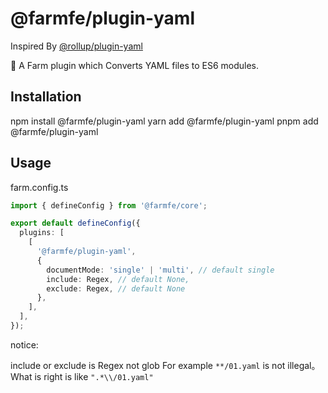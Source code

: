
# @farmfe/plugin-yaml

Inspired By [@rollup/plugin-yaml](https://www.npmjs.com/package/@rollup/plugin-yaml)

🍣 A Farm plugin which Converts YAML files to ES6 modules.

## Installation

<Tabs>
  <TabItem value="npm" label="npm">
    <CodeBlock>npm install @farmfe/plugin-yaml</CodeBlock>
  </TabItem>
  <TabItem value="yarn" label="yarn">
    <CodeBlock>yarn add @farmfe/plugin-yaml</CodeBlock>
  </TabItem>
  <TabItem value="pnpm" label="pnpm">
    <CodeBlock>pnpm add @farmfe/plugin-yaml</CodeBlock>
  </TabItem>
</Tabs>

## Usage

farm.config.ts

```typescript
import { defineConfig } from '@farmfe/core';

export default defineConfig({
  plugins: [
    [
      '@farmfe/plugin-yaml',
      {
        documentMode: 'single' | 'multi', // default single
        include: Regex, // default None,
        exclude: Regex, // default None
      },
    ],
  ],
});
```

notice:

include or exclude is Regex not glob For example `**/01.yaml` is not illegal。What is right is like `".*\\/01.yaml"`
